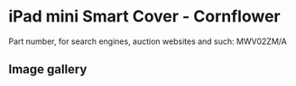 
# iPad mini Smart Cover - Cornflower

Part number, for search engines, auction websites and such: MWV02ZM/A

## Image gallery

<div style={{ width: '100%', maxWidth: '768px' }}>
<GalleryComponent
    images={[
      {
        original: "/everysource/MWV02.webp",
        thumbnail: "/everypreview/MWV02.webp",
      },
      {
        original: "/everysource/MWV02_AV1_GOLD.webp",
        thumbnail: "/everypreview/MWV02_AV1_GOLD.webp",
      },
      {
        original: "/everysource/MWV02_AV1_SILVER.webp",
        thumbnail: "/everypreview/MWV02_AV1_SILVER.webp",
      },
      {
        original: "/everysource/MWV02_AV1_SPACE_GRAY.webp",
        thumbnail: "/everypreview/MWV02_AV1_SPACE_GRAY.webp",
      },
      {
        original: "/everysource/MWV02_AV2.webp",
        thumbnail: "/everypreview/MWV02_AV2.webp",
      },
      {
        original: "/everysource/MWV02_AV3.webp",
        thumbnail: "/everypreview/MWV02_AV3.webp",
      }
    ]}
  />
</div>